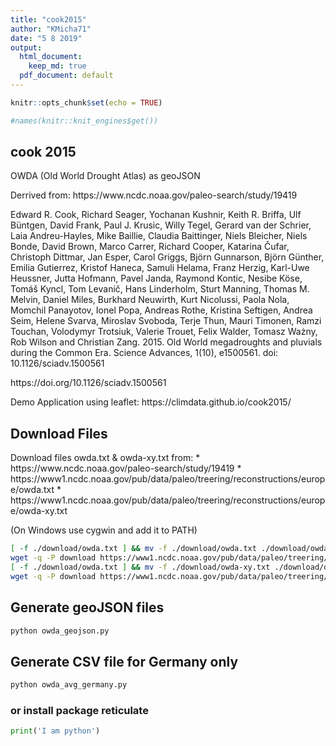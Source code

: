 ```yaml
---
title: "cook2015"
author: "KMicha71"
date: "5 8 2019"
output:
  html_document: 
    keep_md: true
  pdf_document: default
---
```


```r
knitr::opts_chunk$set(echo = TRUE)

#names(knitr::knit_engines$get())
```

## cook 2015


OWDA (Old World Drought Atlas) as geoJSON

Derrived from: https://www.ncdc.noaa.gov/paleo-search/study/19419

Edward R. Cook, Richard Seager, Yochanan Kushnir, Keith R. Briffa, Ulf Büntgen, David Frank, Paul J. Krusic, Willy Tegel, Gerard van der Schrier, Laia Andreu-Hayles, Mike Baillie, Claudia Baittinger, Niels Bleicher, Niels Bonde, David Brown, Marco Carrer, Richard Cooper, Katarina Čufar, Christoph Dittmar, Jan Esper, Carol Griggs, Björn Gunnarson, Björn Günther, Emilia Gutierrez, Kristof Haneca, Samuli Helama, Franz Herzig, Karl-Uwe Heussner, Jutta Hofmann, Pavel Janda, Raymond Kontic, Nesibe Köse, Tomáš Kyncl, Tom Levanič, Hans Linderholm, Sturt Manning, Thomas M. Melvin, Daniel Miles, Burkhard Neuwirth, Kurt Nicolussi, Paola Nola, Momchil Panayotov, Ionel Popa, Andreas Rothe, Kristina Seftigen, Andrea Seim, Helene Svarva, Miroslav Svoboda, Terje Thun, Mauri Timonen, Ramzi Touchan, Volodymyr Trotsiuk, Valerie Trouet, Felix Walder, Tomasz Ważny, Rob Wilson and Christian Zang. 2015. Old World megadroughts and pluvials during the Common Era. Science Advances, 1(10), e1500561. doi: 10.1126/sciadv.1500561

https://doi.org/10.1126/sciadv.1500561

Demo Application using leaflet: https://climdata.github.io/cook2015/

## Download Files

Download files owda.txt & owda-xy.txt from:
 * https://www.ncdc.noaa.gov/paleo-search/study/19419
  * https://www1.ncdc.noaa.gov/pub/data/paleo/treering/reconstructions/europe/owda.txt
  * https://www1.ncdc.noaa.gov/pub/data/paleo/treering/reconstructions/europe/owda-xy.txt
  
(On Windows use cygwin and add it to PATH)  

```sh
[ -f ./download/owda.txt ] && mv -f ./download/owda.txt ./download/owda.bck.txt
wget -q -P download https://www1.ncdc.noaa.gov/pub/data/paleo/treering/reconstructions/europe/owda.txt
[ -f ./download/owda.txt ] && mv -f ./download/owda-xy.txt ./download/owda-xy.bck.txt
wget -q -P download https://www1.ncdc.noaa.gov/pub/data/paleo/treering/reconstructions/europe/owda-xy.txt
```

## Generate geoJSON files

```sh
python owda_geojson.py
```


## Generate CSV file for Germany only

```sh
python owda_avg_germany.py
```

### or install package reticulate
```python
print('I am python') 
```
